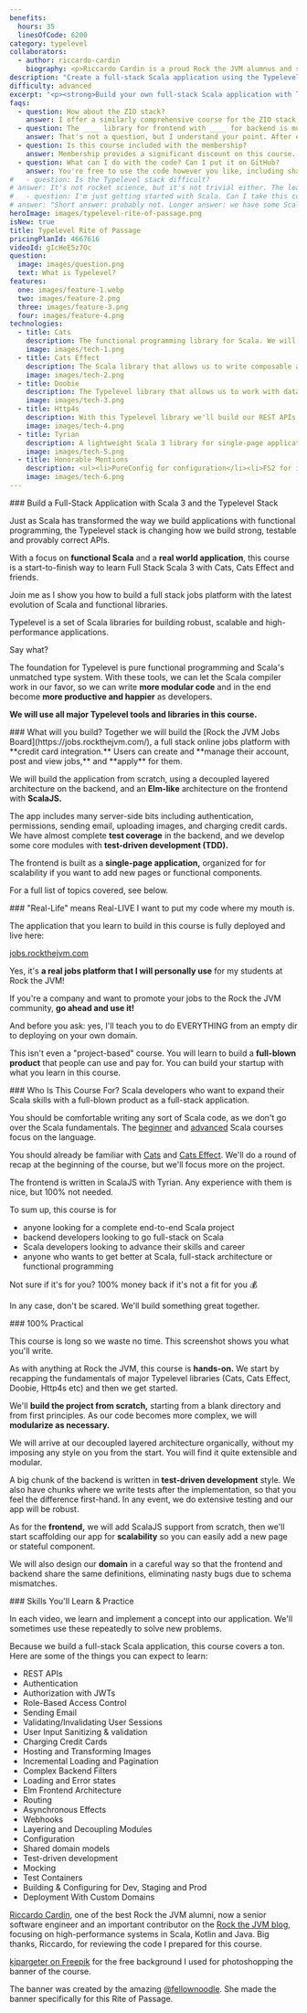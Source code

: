 ```yaml
---
benefits:
  hours: 35
  linesOfCode: 6200
category: typelevel
collaborators:
  - author: riccardo-cardin
    biography: <p>Riccardo Cardin is a proud Rock the JVM alumnus and senior software engineer focusing on high-performance systems in Scala, Kotlin and Java.</p><p>He is also one of the two leading lecturers of the Software Engineering course inside the Computer Science BSc, hosted by Dipartimento di Matematica of the University of Padova.</p><p>Riccardo is actively interested in the application of design patterns and design best practices. He is constantly increasing his knowledge of the software's design and development continuously, which brought him to Rock the JVM.</p>
description: "Create a full-stack Scala application using the Typelevel stack in our comprehensive course: learn to integrate features like credit card checkout and emails. Perfect for hands-on, real-world development experience."
difficulty: advanced
excerpt: "<p><strong>Build your own full-stack Scala application with Typelevel</strong>: working on credit card checkout and emails, experience real-world development with our comprehensive course, and see the live app <a href='https://jobs.rockthejvm.com'>here</a></p>"
faqs:
  - question: How about the ZIO stack?
    answer: I offer a similarly comprehensive course for the ZIO stack, focusing on a different application and approach. # TODO
  - question: The ____ library for frontend with ____ for backend is much better!
    answer: That's not a question, but I understand your point. After evaluating various libraries and setups for building a full-stack app with Typelevel for nearly a year, Riccardo and I found this stack to be the most effective. All included libraries are well-supported and actively developed. This course isn't just about connecting libraries; it's about learning to think and build full-stack Scala applications. The principles you'll learn apply beyond just these libraries.
  - question: Is this course included with the membership?
    answer: Membership provides a significant discount on this course. To claim it, click on the membership card in your course dashboard to find your discount code. Membership benefits will continue to grow with each new course we offer.
  - question: What can I do with the code? Can I put it on GitHub?
    answer: You're free to use the code however you like, including sharing it on GitHub. However, please avoid creating your own course based on this app. Feel free to use the code as a portfolio piece, a starting point for your next project, or a prototype to showcase to your boss. The ideas you take away from this course are even more valuable than the code itself.
#   - question: Is the Typelevel stack difficult?
# answer: It's not rocket science, but it's not trivial either. The learning curve is steep if you're doing it on your own. Materials are scarce. So I wanted to compress your learning time and hard-earned lessons into one comprehensive experience.
#   - question: I'm just getting started with Scala. Can I take this course?
# answer: "Short answer: probably not. Longer answer: we have some Scala starter code at the beginning of the course, but that won't replace the kind of experience we need for this course. I recommend you check out the﻿ Scala essentials and advanced courses first before coming back here."
heroImage: images/typelevel-rite-of-passage.png
isNew: true
title: Typelevel Rite of Passage
pricingPlanId: 4667616
videoId: gIcHeE5z7Oc
question:
  image: images/question.png
  text: What is Typelevel?
features:
  one: images/feature-1.webp
  two: images/feature-2.png
  three: images/feature-3.png
  four: images/feature-4.png
technologies:
  - title: Cats
    description: The functional programming library for Scala. We will use it to make our code modular, expressed in terms of capabilities.
    image: images/tech-1.png
  - title: Cats Effect
    description: The Scala library that allows us to write composable and high-performance applications with pure functional programming. Every action we perform is built with Cats Effect.
    image: images/tech-2.png
  - title: Doobie
    description: The Typelevel library that allows us to work with databases, using type-safe queries. We will use PostgreSQL as an actual database.
    image: images/tech-3.png
  - title: Http4s
    description: With this Typelevel library we'll build our REST APIs with JSON payloads, automatic validation, incremental content loading with pagination etc., as well as manage authentication, authorization with JWTs and role-based access control.
    image: images/tech-4.png
  - title: Tyrian
    description: A lightweight Scala 3 library for single-page applications in a purely functional way, Elm-style. While not "officially" a Typelevel project, it is based on Cats Effect and FS2 to manage application state. Our entire frontend is built with Tyrian (routing, authentication flow, checkout, error/success UI state, fetching data from backend)
    image: images/tech-5.png
  - title: Honorable Mentions
    description: <ul><li>PureConfig for configuration</li><li>FS2 for incremental loading on the backend</li><li>FS2 for SPA history management on the frontend</li><li>TSec for JWT authorization and RBAC</li><li>Circe for JSON</li><li>Log4Cats for purely-functional logging</li><li>ScalaTest with TestContainers wrapped in Cats Effect</li></ul>
    image: images/tech-6.png
---
```



<CourseLayout>
<Fragment slot="goal">
### Build a Full-Stack Application with Scala 3 and the Typelevel Stack

Just as Scala has transformed the way we build applications with functional programming, the Typelevel stack is changing how we build strong, testable and provably correct APIs.

With a focus on **functional Scala** and a **real world application**, this course is a start-to-finish way to learn Full Stack Scala 3 with Cats, Cats Effect and friends.

Join me as I show you how to build a full stack jobs platform with the latest evolution of Scala and functional libraries.

<YouTube id="D83MaZYUsik" />

</Fragment>
<Fragment slot="question">
Typelevel is a set of Scala libraries for building robust, scalable and high-performance applications.

Say what?

The foundation for Typelevel is pure functional programming and Scala's unmatched type system. With these tools, we can let the Scala compiler work in our favor, so we can write **more modular code** and in the end become **more productive and happier** as developers.

**We will use all major Typelevel tools and libraries in this course.**

</Fragment>
<Fragment slot="feature1">
### What will you build?
Together we will build the [Rock the JVM Jobs Board](https://jobs.rockthejvm.com/), a full stack online jobs platform with **credit card integration.** Users can create and **manage their account, post and view jobs,** and **apply** for them.

We will build the application from scratch, using a decoupled layered architecture on the backend, and an **Elm-like** architecture on the frontend with **ScalaJS.**

The app includes many server-side bits including authentication, permissions, sending email, uploading images, and charging credit cards. We have almost complete **test coverage** in the backend, and we develop some core modules with **test-driven development (TDD).**

The frontend is built as a **single-page application,** organized for for scalability if you want to add new pages or functional components.

For a full list of topics covered, see below.

</Fragment>
<Fragment slot="feature2">
### "Real-Life" means Real-LIVE
I want to put my code where my mouth is.

The application that you learn to build in this course is fully deployed and live here:

[jobs.rockthejvm.com](https://jobs.rockthejvm.com/)

Yes, it's **a real jobs platform that I will personally use** for my students at Rock the JVM!

If you're a company and want to promote your jobs to the Rock the JVM community, **go ahead and use it!**

And before you ask: yes, I'll teach you to do EVERYTHING from an empty dir to deploying on your own domain.

This isn't even a "project-based" course. You will learn to build a **full-blown product** that people can use and pay for. You can build your startup with what you learn in this course.

</Fragment>
<Fragment slot="feature3">
### Who Is This Course For?
Scala developers who want to expand their Scala skills with a full-blown product as a full-stack application.

You should be comfortable writing any sort of Scala code, as we don't go over the Scala fundamentals. The [beginner](/courses/scala-essentials) and [advanced](/courses/advanced-scala) Scala courses focus on the language.

You should already be familiar with [Cats](/courses/cats) and [Cats Effect](/courses/cats-effect). We'll do a round of recap at the beginning of the course, but we'll focus more on the project.

The frontend is written in ScalaJS with Tyrian. Any experience with them is nice, but 100% not needed.

To sum up, this course is for

- anyone looking for a complete end-to-end Scala project
- backend developers looking to go full-stack on Scala
- Scala developers looking to advance their skills and career
- anyone who wants to get better at Scala, full-stack architecture or functional programming

Not sure if it's for you? 100% money back if it's not a fit for you 💰

In any case, don't be scared. We'll build something great together.

</Fragment>
<Fragment slot="feature4">
### 100% Practical

This course is long so we waste no time. This screenshot shows you what you'll write.

As with anything at Rock the JVM, this course is **hands-on.** We start by recapping the fundamentals of major Typelevel libraries (Cats, Cats Effect, Doobie, Http4s etc) and then we get started.

We'll **build the project from scratch,** starting from a blank directory and from first principles. As our code becomes more complex, we will **modularize as necessary.**

We will arrive at our decoupled layered architecture organically, without my imposing any style on you from the start. You will find it quite extensible and modular.

A big chunk of the backend is written in **test-driven development** style. We also have chunks where we write tests after the implementation, so that you feel the difference first-hand. In any event, we do extensive testing and our app will be robust.

As for the **frontend,** we will add ScalaJS support from scratch, then we'll start scaffolding our app for **scalability** so you can easily add a new page or stateful component.

We will also design our **domain** in a careful way so that the frontend and backend share the same definitions, eliminating nasty bugs due to schema mismatches.

</Fragment>
<Fragment slot="skills">
### Skills You'll Learn & Practice

In each video, we learn and implement a concept into our application. We'll sometimes use these repeatedly to solve new problems.

Because we build a full-stack Scala application, this course covers a ton. Here are some of the things you can expect to learn:

- REST APIs
- Authentication
- Authorization with JWTs
- Role-Based Access Control
- Sending Email
- Validating/Invalidating User Sessions
- User Input Sanitizing & validation
- Charging Credit Cards
- Hosting and Transforming Images
- Incremental Loading and Pagination
- Complex Backend Filters
- Loading and Error states
- Elm Frontend Architecture
- Routing
- Asynchronous Effects
- Webhooks
- Layering and Decoupling Modules
- Configuration
- Shared domain models
- Test-driven development
- Mocking
- Test Containers
- Building & Configuring for Dev, Staging and Prod
- Deployment With Custom Domains

</Fragment>
<Fragment slot="thanks">
<p><a href="https://www.linkedin.com/in/riccardocardin/">Riccardo Cardin</a>, one of the best Rock the JVM alumni, now a senior software engineer and an important contributor on the <a href="/articles">Rock the JVM blog</a>, focusing on high-performance systems in Scala, Kotlin and Java. Big thanks, Riccardo, for reviewing the code I prepared for this course.</p>
<p><a href="https://www.freepik.com/free-photo/3d-render-spotlights-grunge-brick-wall_1202914.htm">kjpargeter on Freepik</a> for the free background I used for photoshopping the banner of the course.</p>
<p>The banner was created by the amazing <a href="https://www.instagram.com/fellownoodle" target="_blank" rel="noreferrer">@fellownoodle</a>. She made the banner specifically for this Rite of Passage.</p>

</Fragment>
</CourseLayout>
